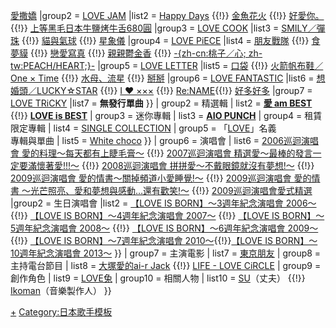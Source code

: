 {{Navbox Musical artist
| name=大塚愛
| title=[[大塚愛]]
| background = solo_singer
| group1 = 錄音室專輯<br />與單曲
| list1 = 
{{Navbox subgroup
|groupstyle= background:#f0e68c
|liststyle=
|evenstyle  = 
|group1 = [[LOVE PUNCH]]
|list1  = [[桃花花瓣]] {{!}} [[櫻桃 (單曲)|櫻桃]] {{!}} [[愛撒嬌]]
|group2 = [[LOVE JAM]]
|list2  = [[Happy Days]] {{!}} [[金魚花火]] {{!}} [[好愛你。]] {{!}} [[上等黑毛日本牛鹽烤牛舌680圓]]
|group3 = [[LOVE COOK]]
|list3  = [[SMILY/彈珠|SMILY／彈珠]] {{!}} [[貓與氣球]] {{!}} [[星象儀]]
|group4 = [[LOVE PiECE]]
|list4  = [[朋友戰隊]] {{!}} [[食夢貘]] {{!}} [[戀愛寫真 (單曲)|戀愛寫真]] {{!}} [[親親鬱金香]] {{!}} [[PEACH/HEART|-{zh-cn:桃子／心; zh-tw:PEACH/HEART;}-]]
|group5 = [[LOVE LETTER (大塚愛專輯)|LOVE LETTER]]
|list5  = [[口袋 (單曲)|口袋]] {{!}} [[火箭帆布鞋/One × Time|火箭帆布鞋／One × Time]] {{!}} [[水母、流星]] {{!}} [[掰掰 (單曲)|掰掰]]
|group6 = [[LOVE FANTASTIC]]
|list6  = [[想婚頭/LUCKY☆STAR|想婚頭／LUCKY☆STAR]] {{!}} [[I ♥ ×××]] {{!}} [[Re:NAME]]{{!}} [[好多好多]]
|group7 = [[LOVE TRiCKY]]
|list7  = '''無發行單曲'''
}}
| group2 = 精選輯
|  list2 = '''[[愛 am BEST]]''' {{!}} '''[[LOVE is BEST]]'''
| group3 = 迷你專輯
|  list3 = '''[[AIO PUNCH]]''' 
| group4 = 租賃限定專輯
|  list4 = [[SINGLE COLLECTION (大塚愛專輯)|SINGLE COLLECTION]]
| group5 = 「[[LOVE (大塚愛)|LOVE]]」名義<br />專輯與單曲
|  list5 = {{Navbox subgroup
|groupstyle= background:#f0e68c
|liststyle=
|evenstyle  = 
|group1 = [[LOVE.IT]]
|list1  = [[LOVE的主打歌]] {{!}} [[White choco]]
}}
| group6 = 演唱會
|  list6 = {{Navbox subgroup
|groupstyle= background:#f0e68c
|liststyle=
|evenstyle  = 
|group1 = 巡迴演唱會
|list1  = [[JAM PUNCH 2005巡迴演唱會～禿鷹的小褲褲陷了進去～]] {{!}} [[2006巡迴演唱會 愛的料理～每天都有上睫毛膏～]] {{!}} [[2007巡迴演唱會 精選愛～最棒的發言一定要滿懷著愛!!!～]] {{!}} [[2008巡迴演唱會 拼拼愛～不戴眼鏡就沒有夢想!～]] {{!}} [[2009巡迴演唱會 愛的情書～關掉頻道小愛睡覺!～]] {{!}} [[2009巡迴演唱會 愛的情書 ～光芒照亮、愛和夢想與感動…還有歡笑!～]] {{!}} [[2009巡迴演唱會愛式精選]] 
|group2 = 生日演唱會
|list2  = [[【LOVE IS BORN】～3週年紀念演唱會 2006～]] {{!}} [[【LOVE IS BORN】～4週年紀念演唱會 2007～]] {{!}} [[【LOVE IS BORN】～5週年紀念演唱會 2008～]] {{!}} [[【LOVE IS BORN】～6週年紀念演唱會 2009～]] {{!}} [[【LOVE IS BORN】～7週年紀念演唱會 2010～]]{{!}}[[【LOVE IS BORN】～10週年紀念演唱會 2013～]]
}}
| group7 = 主演電影
|  list7 = [[東京朋友]]
| group8 = 主持電台節目
|  list8 = [[大塚愛的ai-r Jack]] {{!}} [[LIFE - LOVE CiRCLE]]
| group9 = 創作角色
|  list9 = [[LOVE (大塚愛)|LOVE兔]]
| group10 = 相關人物
|  list10 = [[SU (RIP SLYME)|SU]]（丈夫） {{!}} [[Ikoman]]（音樂製作人）
}}<noinclude>

{{DEFAULTSORT:Ostuka Ai}}
[[Category:大塚愛|+]]
[[Category:日本歌手模板]]

</noinclude>